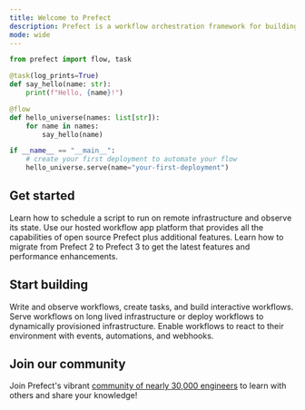 ```yaml
---
title: Welcome to Prefect
description: Prefect is a workflow orchestration framework for building resilient data pipelines in Python.
mode: wide
---
```


```python
from prefect import flow, task

@task(log_prints=True)
def say_hello(name: str):
    print(f"Hello, {name}!")

@flow
def hello_universe(names: list[str]):
    for name in names:
        say_hello(name)

if __name__ == "__main__":
    # create your first deployment to automate your flow
    hello_universe.serve(name="your-first-deployment")
```

## Get started

<CardGroup cols={3}>
  <Card title="Quickstart" icon="play" href="/3.0rc/get-started/quickstart">
    Learn how to schedule a script to run on remote infrastructure and observe its state.
  </Card>
  <Card title="Prefect Cloud" icon="cloud" href="/3.0rc/manage/cloud/index">
    Use our hosted workflow app platform that provides all the capabilities of open source Prefect plus additional features.
  </Card>
  <Card title="Upgrade to Prefect 3" icon="sparkles" href="/3.0rc/resources/upgrade-prefect-3">
    Learn how to migrate from Prefect 2 to Prefect 3 to get the latest features and performance enhancements.
  </Card>
</CardGroup>

## Start building

<CardGroup cols={3}>
  <Card title="Develop" icon="code" href="/3.0rc/develop/write-flows">
    Write and observe workflows, create tasks, and build interactive workflows.
  </Card>
  <Card title="Deploy" icon="rocket" href="/3.0rc/deploy/index">
    Serve workflows on long lived infrastructure or deploy workflows to dynamically provisioned infrastructure.
  </Card>
  <Card title="Automate" icon="eyes" href="/3.0rc/automate/events/automations-triggers">
    Enable workflows to react to their environment with events, automations, and webhooks.
  </Card>
</CardGroup>

## Join our community

Join Prefect's vibrant [community of nearly 30,000 engineers](/contribute/index/) to learn with others and share your knowledge!